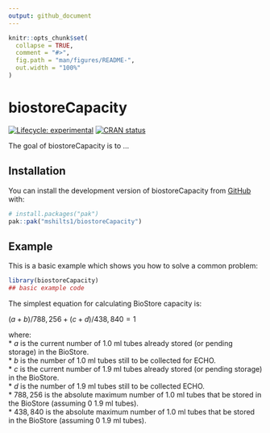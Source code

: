 ```yaml
---
output: github_document
---
```


<!-- README.md is generated from README.Rmd. Please edit that file -->

```r
knitr::opts_chunk$set(
  collapse = TRUE,
  comment = "#>",
  fig.path = "man/figures/README-",
  out.width = "100%"
)
```

# biostoreCapacity

<!-- badges: start -->
[![Lifecycle: experimental](https://img.shields.io/badge/lifecycle-experimental-orange.svg)](https://lifecycle.r-lib.org/articles/stages.html#experimental)
[![CRAN status](https://www.r-pkg.org/badges/version/biostoreCapacity)](https://CRAN.R-project.org/package=biostoreCapacity)
<!-- badges: end -->

The goal of biostoreCapacity is to ...

## Installation

You can install the development version of biostoreCapacity from [GitHub](https://github.com/) with:

``` r
# install.packages("pak")
pak::pak("mshilts1/biostoreCapacity")
```

## Example

This is a basic example which shows you how to solve a common problem:

```r
library(biostoreCapacity)
## basic example code
```


The simplest equation for calculating BioStore capacity is:    

$(a + b)/788,256 + (c + d)/438,840 = 1$

where:    
* $a$ is the current number of 1.0 ml tubes already stored (or pending storage) in the BioStore.   
* $b$ is the number of 1.0 ml tubes still to be collected for ECHO.    
* $c$ is the current number of 1.9 ml tubes already stored (or pending storage) in the BioStore.   
* $d$ is the number of 1.9 ml tubes still to be collected ECHO.     
* $788,256$ is the absolute maximum number of 1.0 ml tubes that be stored in the BioStore (assuming 0 1.9 ml tubes).     
* $438,840$ is the absolute maximum number of 1.0 ml tubes that be stored in the BioStore (assuming 0 1.9 ml tubes).     
